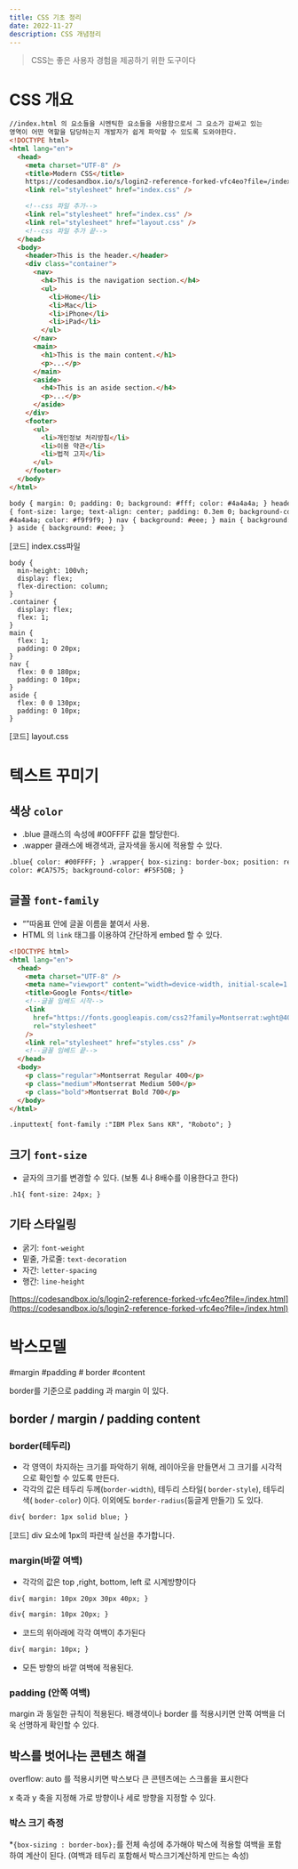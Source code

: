 ```yaml
---
title: CSS 기초 정리
date: 2022-11-27
description: CSS 개념정리
---
```


> CSS는 좋은 사용자 경험을 제공하기 위한 도구이다

# CSS 개요

```html
//index.html 의 요소들을 시멘틱한 요소들을 사용함으로서 그 요소가 감싸고 있는
영역이 어떤 역할을 담당하는지 개발자가 쉽게 파악할 수 있도록 도와야한다.
<!DOCTYPE html>
<html lang="en">
  <head>
    <meta charset="UTF-8" />
    <title>Modern CSS</title>
    https://codesandbox.io/s/login2-reference-forked-vfc4eo?file=/index.html
    <link rel="stylesheet" href="index.css" />

    <!--css 파일 추가-->
    <link rel="stylesheet" href="index.css" />
    <link rel="stylesheet" href="layout.css" />
    <!--css 파일 추가 끝-->
  </head>
  <body>
    <header>This is the header.</header>
    <div class="container">
      <nav>
        <h4>This is the navigation section.</h4>
        <ul>
          <li>Home</li>
          <li>Mac</li>
          <li>iPhone</li>
          <li>iPad</li>
        </ul>
      </nav>
      <main>
        <h1>This is the main content.</h1>
        <p>...</p>
      </main>
      <aside>
        <h4>This is an aside section.</h4>
        <p>...</p>
      </aside>
    </div>
    <footer>
      <ul>
        <li>개인정보 처리방침</li>
        <li>이용 약관</li>
        <li>법적 고지</li>
      </ul>
    </footer>
  </body>
</html>
```

```html
body { margin: 0; padding: 0; background: #fff; color: #4a4a4a; } header, footer
{ font-size: large; text-align: center; padding: 0.3em 0; background-color:
#4a4a4a; color: #f9f9f9; } nav { background: #eee; } main { background: #f9f9f9;
} aside { background: #eee; }
```

[코드] index.css파일

```
body {
  min-height: 100vh;
  display: flex;
  flex-direction: column;
}
.container {
  display: flex;
  flex: 1;
}
main {
  flex: 1;
  padding: 0 20px;
}
nav {
  flex: 0 0 180px;
  padding: 0 10px;
}
aside {
  flex: 0 0 130px;
  padding: 0 10px;
}
```

[코드] layout.css

# 텍스트 꾸미기

## 색상 `color`

- .blue 클래스의 속성에 #00FFFF 값을 할당한다.
- .wapper 클래스에 배경색과, 글자색을 동시에 적용할 수 있다.

```html
.blue{ color: #00FFFF; } .wrapper{ box-sizing: border-box; position: relative;
color: #CA7575; background-color: #F5F5DB; }
```

## 글꼴 `font-family`

- “”따옴표 안에 글꼴 이름을 붙여서 사용.
- HTML 의 `link` 태그를 이용하여 간단하게 embed 할 수 있다.

```html
<!DOCTYPE html>
<html lang="en">
  <head>
    <meta charset="UTF-8" />
    <meta name="viewport" content="width=device-width, initial-scale=1.0" />
    <title>Google Fonts</title>
    <!--글꼴 임베드 시작-->
    <link
      href="https://fonts.googleapis.com/css2?family=Montserrat:wght@400;500;700&display=swap"
      rel="stylesheet"
    />
    <link rel="stylesheet" href="styles.css" />
    <!--글꼴 임베드 끝-->
  </head>
  <body>
    <p class="regular">Montserrat Regular 400</p>
    <p class="medium">Montserrat Medium 500</p>
    <p class="bold">Montserrat Bold 700</p>
  </body>
</html>
```

```html
.inputtext{ font-family :"IBM Plex Sans KR", "Roboto"; }
```

## 크기 `font-size`

- 글자의 크기를 변경할 수 있다. (보통 4나 8배수를 이용한다고 한다)

```html
.h1{ font-size: 24px; }
```

## 기타 스타일링

- 굵기: `font-weight`
- 밑줄, 가로줄: `text-decoration`
- 자간: `letter-spacing`
- 행간: `line-height`

[https://codesandbox.io/s/login2-reference-forked-vfc4eo?file=/index.html](https://codesandbox.io/s/login2-reference-forked-vfc4eo?file=/index.html)

# 박스모델

#margin #padding # border #content

border를 기준으로 padding 과 margin 이 있다.

## border / margin / padding content

### border(테두리)

- 각 영역이 차지하는 크기를 파악하기 위해, 레이아웃을 만들면서 그 크기를 시각적으로 확인할 수 있도록 만든다.
- 각각의 값은 테두리 두께(`border-width`), 테두리 스타일( `border-style`), 테두리 색( `boder-color`) 이다. 이외에도 `border-radius`(둥글게 만들기) 도 있다.

```html
div{ border: 1px solid blue; }
```

[코드] div 요소에 1px의 파란색 실선을 추가합니다.

### margin(바깥 여백)

- 각각의 값은 top ,right, bottom, left 로 시계방향이다

```html
div{ margin: 10px 20px 30px 40px; }
```

```html
div{ margin: 10px 20px; }
```

- 코드의 위아래에 각각 여백이 추가된다

```html
div{ margin: 10px; }
```

- 모든 방향의 바깥 여백에 적용된다.

### padding (안쪽 여백)

margin 과 동일한 규칙이 적용된다. 배경색이나 border 를 적용시키면 안쪽 여백을 더욱 선명하게 확인할 수 있다.

## 박스를 벗어나는 콘텐츠 해결

overflow: auto 를 적용시키면 박스보다 큰 콘텐츠에는 스크롤을 표시한다

x 축과 y 축을 지정해 가로 방향이나 세로 방향을 지정할 수 있다.

### 박스 크기 측정

\*`{box-sizing : border-box};`를 전체 속성에 추가해야 박스에 적용할 여백을 포함하여 계산이 된다. (여백과 테두리 포함해서 박스크기계산하게 만드는 속성)
